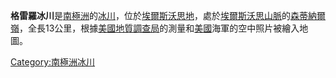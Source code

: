 {{coord|78|32|S|84|15|W|source:GNIS|display=title}}

'''格雷羅冰川'''是[[南極洲|南極洲]]的[[冰川|冰川]]，位於[[埃爾斯沃思地|埃爾斯沃思地]]，處於[[埃爾斯沃思山脈|埃爾斯沃思山脈]]的[[森蒂納爾嶺|森蒂納爾嶺]]，全長13公里，根據[[美國地質調查局|美國地質調查局]]的測量和[[美國|美國]]海軍的空中照片被繪入地圖。

{{DEFAULTSORT:Guerrero Glacier}}
[[Category:南極洲冰川|Category:南極洲冰川]]


{{EllsworthLand-geo-stub}}